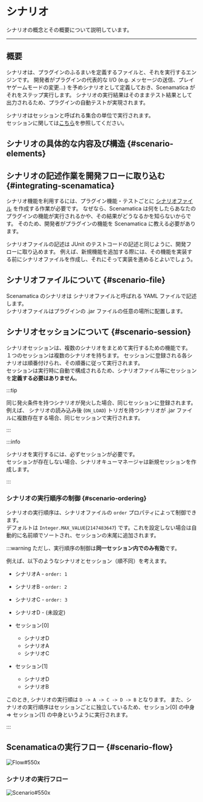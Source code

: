 
# シナリオ

シナリオの概念とその概要について説明しています。

---

## 概要

シナリオは、プラグインのふるまいを定義するファイルと、それを実行するエンジンです。
開発者がプラグインの代表的な I/O (e.g. メッセージの送信、プレイヤゲームモードの変更...) を予めシナリオとして定義しておき、Scenamatica がそれをステップ実行します。
シナリオの実行結果はそのままテスト結果として出力されるため、プラグインの自動テストが実現されます。

シナリオはセッションと呼ばれる集合の単位で実行されます。  
セッションに関しては[こちら](#scenario-session)を参照してください。

## シナリオの具体的な内容及び構造 {#scenario-elements}

<BelowDocument docId="use/scenario/elements"
               label="シナリオの具体的な内容及び構造"
/>

## シナリオの記述作業を開発フローに取り込む {#integrating-scenamatica}

シナリオ機能を利用するには、プラグイン機能・テストごとに [シナリオファイル](#scenario-file) を作成する作業が必要です。
なぜなら、Scenamatica は何をしたらあなたのプラグインの機能が実行されるかや、その結果がどうなるかを知らないからです。
そのため、開発者がプラグインの機能を Scenamatica に教える必要があります。

シナリオファイルの記述は JUnit のテストコードの記述と同じように、開発フローに取り込めます。
例えば、新規機能を追加する際には、その機能を実装する前にシナリオファイルを作成し、それにそって実装を進めるとよいでしょう。

## シナリオファイルについて {#scenario-file}

Scenamatica のシナリオは シナリオファイルと呼ばれる YAML ファイルで記述します。  
シナリオファイルはプラグインの .jar ファイルの任意の場所に配置します。

<BelowDocument docId="use/scenario/file-syntax"
               label="シナリオファイル"
               message="シナリオファイルの構文については、以下のページを参照してください。" />

## シナリオセッションについて {#scenario-session}

シナリオセッションは、複数のシナリオをまとめて実行するための機能です。
１つのセッションは複数のシナリオを持ちます。
セッションに登録される各シナリオは順番付けられ、その順番に従って実行されます。  
セッションは実行時に自動で構成されるため、シナリオファイル等にセッションを**定義する必要はありません**。

:::tip

同じ発火条件を持つシナリオが発火した場合、同じセッションに登録されます。  
例えば、 シナリオの読み込み後 (`ON_LOAD`) トリガを持つシナリオが .jar ファイルに複数存在する場合、同じセッションで実行されます。

:::

:::info

シナリオを実行するには、必ずセッションが必要です。  
セッションが存在しない場合、シナリオキューマネージャは新規セッションを作成します。

:::


### シナリオの実行順序の制御 {#scenario-ordering}

シナリオの実行順序は、シナリオファイルの `order` プロパティによって制御できます。  
デフォルトは `Integer.MAX_VALUE`\(`2147483647`) です。これを設定しない場合は自動的に名前順でソートされ、セッションの末尾に追加されます。

:::warning ただし、実行順序の制御は**同一セッション内でのみ有効**です。

例えば、以下のようなシナリオとセッション（順不同）を考えます。

+ シナリオA - `order: 1`
+ シナリオB - `order: 2`
+ シナリオC - `order: 3`
+ シナリオD - \(未設定)

+ セッション\[0]
  + シナリオD
  + シナリオA
  + シナリオC
+ セッション\[1]
  + シナリオD
  + シナリオB

このとき, シナリオの実行順は `D -> A -> C -> D -> B` となります。
また、シナリオの実行順序はセッションごとに独立しているため、セッション\[0] の中身 => セッション\[1] の中身というように実行されます。

:::

## Scenamaticaの実行フロー {#scenario-flow}

![Flow#550x](images/scenamatica-flow.svg)

### シナリオの実行フロー

![Scenario#550x](images/scenario.svg)
